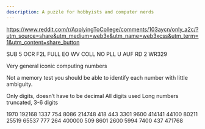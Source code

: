 ```yaml
---
description: A puzzle for hobbyists and computer nerds
---
```


https://www.reddit.com/r/ApplyingToCollege/comments/103aycn/only_a2c/?utm_source=share&utm_medium=web3x&utm_name=web3xcss&utm_term=1&utm_content=share_button

SUB 5 OCR F2L FULL EO WV COLL NO PLL U AUF RD 2 WR329

Very general iconic computing numbers

Not a memory test you should be able to identify each number with little ambiguity.
<!-- Each number will be in its raw form. One step process 0xdeadbeef and (Fast inverse square root constant is memory) as example -->
Only digits, doesn’t have to be decimal
All digits used
Long numbers truncated, 3-6 digits

1970
192168
1337
754
8086
214748
418
443
3301
9600
414141
44100
80211
25519
65537
777
264
400000
509
8601
2600
5994
7400
437
471768